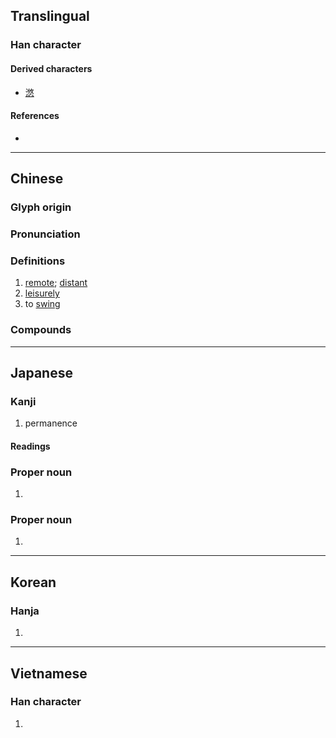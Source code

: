 {{character info}}
==Translingual==

===Han character===
{{Han char|rn=61|rad=心|as=07|sn=11|four=28334|canj=OKP|ids=⿱攸心}}

====Derived characters====
* [[滺]]

====References====
* {{Han ref|kx=0388.070|dkj=10681|dj=0720.220|hdz=42300.150|uh=60A0|ud=24736|bh=B179|bd=45433}}

----

==Chinese==
{{zh-forms}}

===Glyph origin===
{{Han etym}}

===Pronunciation===
{{zh-pron
|m=yōu
|m-s=
|c=jau4
|c-t=
|g=
|h=pfs=yû
|j=
|mb=
|md=
|mn=iu
|mn-t=hiun1/hiu1
|w=1ieu
|x=
|mc=y
|oc=y
|cat=a,v
}}

===Definitions===
{{zh-hanzi}}

# [[remote]]; [[distant]]
# [[leisurely]]
# to [[swing]]

===Compounds===
{{zh-der|悠悠|悠悠盪盪|悠閒|悠悠閒閒|悠遊|悠哉|悠哉悠哉|悠然|悠然神往|悠忽|悠久|慢悠悠|悠颺|悠陽|悠闇|悠閒自在|悠邈|悠遠|悠謬|悠蕩|悠然自適|悠然自得|悠揚|悠悠蕩蕩|悠思|悠停|悠著|悠悠忽忽|悠長|晃悠|晃晃悠悠|謬悠之說|蕩蕩悠悠|顫悠悠|蕩悠悠|飄悠|顫悠|篤悠悠}}

----

==Japanese==

===Kanji===
{{ja-kanji|grade=c|rs=心07}}

# permanence

====Readings====
{{ja-readings
|goon=ゆう<いう
|kanon=ゆう<いう
|kun=とお-い, はる-か
|nanori=ちか, ちかし, はるか, ひさ, ひさし, ゆ
}}

===Proper noun===
{{ja-pos|proper|ゆう}}

# {{given name|ja|male|sort=ゆう}}

===Proper noun===
{{ja-pos|proper|はるか}}

# {{given name|ja|female|sort=はるか}}

{{cln|ja|words with multiple readings}}

----

==Korean==

===Hanja===
{{ko-hanja|hangeul=유|eumhun=|rv=yu|mr=yu|y=yu}}

# {{rfdef|ko|sort=心07}}

----

==Vietnamese==

===Han character===
{{vi-readings|reading=du, đu|rs=心07}}

# {{rfdef|vi}}